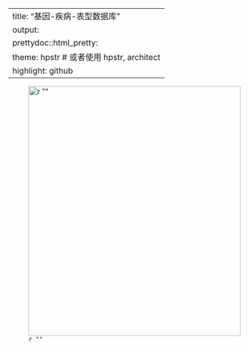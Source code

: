 
---
title: "基因-疾病-表型数据库"
output:
  prettydoc::html_pretty:
    theme: hpstr  # 或者使用 hpstr, architect
    highlight: github
---


![`r ""`](input/schematic.png){width="100%" height="500px"}
